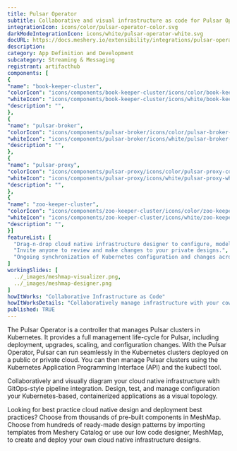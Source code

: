 ```yaml
---
title: Pulsar Operator
subtitle: Collaborative and visual infrastructure as code for Pulsar Operator
integrationIcon: icons/color/pulsar-operator-color.svg
darkModeIntegrationIcon: icons/white/pulsar-operator-white.svg
docURL: https://docs.meshery.io/extensibility/integrations/pulsar-operator
description: 
category: App Definition and Development
subcategory: Streaming & Messaging
registrant: artifacthub
components: [
{
"name": "book-keeper-cluster",
"colorIcon": "icons/components/book-keeper-cluster/icons/color/book-keeper-cluster-color.svg",
"whiteIcon": "icons/components/book-keeper-cluster/icons/white/book-keeper-cluster-white.svg",
"description": "",
},
{
"name": "pulsar-broker",
"colorIcon": "icons/components/pulsar-broker/icons/color/pulsar-broker-color.svg",
"whiteIcon": "icons/components/pulsar-broker/icons/white/pulsar-broker-white.svg",
"description": "",
},
{
"name": "pulsar-proxy",
"colorIcon": "icons/components/pulsar-proxy/icons/color/pulsar-proxy-color.svg",
"whiteIcon": "icons/components/pulsar-proxy/icons/white/pulsar-proxy-white.svg",
"description": "",
},
{
"name": "zoo-keeper-cluster",
"colorIcon": "icons/components/zoo-keeper-cluster/icons/color/zoo-keeper-cluster-color.svg",
"whiteIcon": "icons/components/zoo-keeper-cluster/icons/white/zoo-keeper-cluster-white.svg",
"description": "",
}]
featureList: [
  "Drag-n-drop cloud native infrastructure designer to configure, model, and deploy your workloads.",
  "Invite anyone to review and make changes to your private designs.",
  "Ongoing synchronization of Kubernetes configuration and changes across any number of clusters."
]
workingSlides: [
  ../_images/meshmap-visualizer.png,
  ../_images/meshmap-designer.png
]
howItWorks: "Collaborative Infrastructure as Code"
howItWorksDetails: "Collaboratively manage infrastructure with your coworkers synchronously sharing the same designs."
published: TRUE
---
```

<p>
The Pulsar Operator is a controller that manages Pulsar clusters in Kubernetes. It provides a full management life-cycle for Pulsar, including deployment, upgrades, scaling, and configuration changes. With the Pulsar Operator, Pulsar can run seamlessly in the Kubernetes clusters deployed on a public or private cloud. You can then manage Pulsar clusters using the Kubernetes Application Programming Interface (API) and the kubectl tool.
</p>
<p>
    Collaboratively and visually diagram your cloud native infrastructure with GitOps-style pipeline integration. Design, test, and manage configuration your Kubernetes-based, containerized applications as a visual topology.
</p>
<p>
    Looking for best practice cloud native design and deployment best practices? Choose from thousands of pre-built components in MeshMap. Choose from hundreds of ready-made design patterns by importing templates from Meshery Catalog or use our low code designer, MeshMap, to create and deploy your own cloud native infrastructure designs.
</p>
